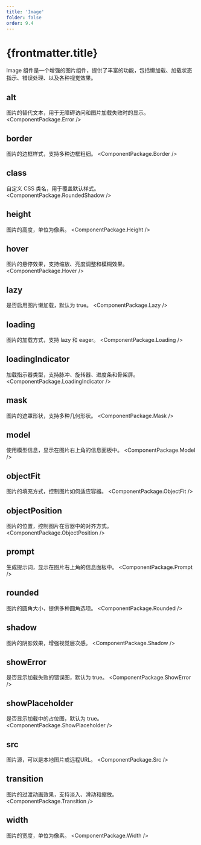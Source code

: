```yaml
---
title: 'Image'
folder: false
order: 9.4
---
```



# {frontmatter.title}

Image 组件是一个增强的图片组件，提供了丰富的功能，包括懒加载、加载状态指示、错误处理、以及各种视觉效果。

## alt
图片的替代文本，用于无障碍访问和图片加载失败时的显示。
<ComponentPackage.Error />

## border
图片的边框样式，支持多种边框粗细。
<ComponentPackage.Border />

## class
自定义 CSS 类名，用于覆盖默认样式。
<ComponentPackage.RoundedShadow />

## height
图片的高度，单位为像素。
<ComponentPackage.Height />

## hover
图片的悬停效果，支持缩放、亮度调整和模糊效果。
<ComponentPackage.Hover />

## lazy
是否启用图片懒加载，默认为 true。
<ComponentPackage.Lazy />

## loading
图片的加载方式，支持 lazy 和 eager。
<ComponentPackage.Loading />

## loadingIndicator
加载指示器类型，支持脉冲、旋转器、进度条和骨架屏。
<ComponentPackage.LoadingIndicator />

## mask
图片的遮罩形状，支持多种几何形状。
<ComponentPackage.Mask />

## model
使用模型信息，显示在图片右上角的信息面板中。
<ComponentPackage.Model />

## objectFit
图片的填充方式，控制图片如何适应容器。
<ComponentPackage.ObjectFit />

## objectPosition
图片的位置，控制图片在容器中的对齐方式。
<ComponentPackage.ObjectPosition />

## prompt
生成提示词，显示在图片右上角的信息面板中。
<ComponentPackage.Prompt />

## rounded
图片的圆角大小，提供多种圆角选项。
<ComponentPackage.Rounded />

## shadow
图片的阴影效果，增强视觉层次感。
<ComponentPackage.Shadow />

## showError
是否显示加载失败的错误图，默认为 true。
<ComponentPackage.ShowError />

## showPlaceholder
是否显示加载中的占位图，默认为 true。
<ComponentPackage.ShowPlaceholder />

## src
图片源，可以是本地图片或远程URL。
<ComponentPackage.Src />

## transition
图片的过渡动画效果，支持淡入、滑动和缩放。
<ComponentPackage.Transition />

## width
图片的宽度，单位为像素。
<ComponentPackage.Width />
